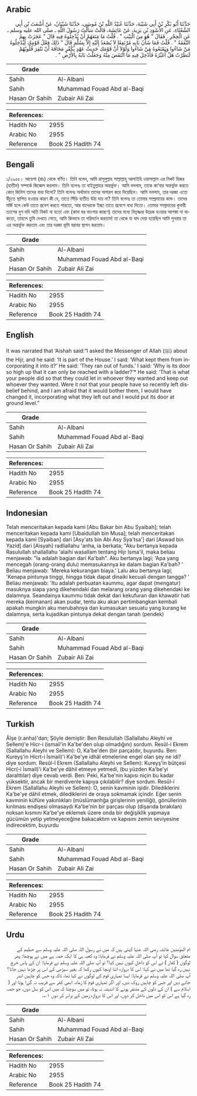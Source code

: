 ## Arabic


<div dir="rtl" lang="ar" style={{fontSize:'larger',backgroundColor:'#f8f9fa',padding:20}}>
حَدَّثَنَا أَبُو بَكْرِ بْنُ أَبِي شَيْبَةَ، حَدَّثَنَا عُبَيْدُ اللَّهِ بْنُ مُوسَى، حَدَّثَنَا شَيْبَانُ، عَنْ أَشْعَثَ بْنِ أَبِي الشَّعْثَاءِ، عَنِ الأَسْوَدِ بْنِ يَزِيدَ، عَنْ عَائِشَةَ، قَالَتْ سَأَلْتُ رَسُولَ اللَّهِ ـ صلى الله عليه وسلم ـ عَنِ الْحِجْرِ ‏.‏ فَقَالَ ‏"‏ هُوَ مِنَ الْبَيْتِ ‏"‏ ‏.‏ قُلْتُ مَا مَنَعَهُمْ أَنْ يُدْخِلُوهُ فِيهِ قَالَ ‏"‏ عَجَزَتْ بِهِمُ النَّفَقَةُ ‏"‏ ‏.‏ قُلْتُ فَمَا شَأْنُ بَابِهِ مُرْتَفِعًا لاَ يُصْعَدُ إِلَيْهِ إِلاَّ بِسُلَّمٍ قَالَ ‏"‏ ذَلِكَ فِعْلُ قَوْمِكِ لِيُدْخِلُوهُ مَنْ شَاءُوا وَيَمْنَعُوهُ مَنْ شَاءُوا وَلَوْلاَ أَنَّ قَوْمَكِ حَدِيثُ عَهْدٍ بِكُفْرٍ مَخَافَةَ أَنْ تَنْفِرَ قُلُوبُهُمْ لَنَظَرْتُ هَلْ أُغَيِّرُهُ فَأُدْخِلَ فِيهِ مَا انْتَقَصَ مِنْهُ وَجَعَلْتُ بَابَهُ بِالأَرْضِ ‏"‏ ‏.‏
</div>
<div style={{backgroundColor:'#f8f9fa',padding:20, marginBottom: 10}}><table> <thead> <tr> <th>Grade</th> <th></th> </tr> </thead> <tbody> <tr><td>Sahih</td><td>Al-Albani</td></tr><tr><td>Sahih</td><td>Muhammad Fouad Abd al-Baqi</td></tr><tr><td>Hasan Or Sahih</td><td>Zubair Ali Zai</td></tr></tbody></table><table> <thead> <tr> <th>References:</th> <th></th> </tr> </thead> <tbody><tr><td>Hadith No</td><td>2955</td></tr><tr><td>Arabic No</td><td>2955</td></tr><tr><td>Reference</td><td>Book 25 Hadith 74</td></tr></tbody></table></div>

## Bengali


<div dir="ltr" lang="bn" style={{fontSize:'larger',backgroundColor:'#f8f9fa',padding:20}}>
১/২৯৫৫। আয়েশা (রাঃ) থেকে বর্ণিত। তিনি বলেন, আমি রাসূলুল্লাহ সাল্লাল্লাহু আলাইহি ওয়াসাল্লাম এর নিকট হিজর (হাতীম) সম্পর্কে জিজ্ঞেস করলাম। তিনি বলেনঃ তা বাইতুল্লাহর অন্তর্ভুক্ত। আমি বললাম, তাকে কা‘বার অন্তর্ভুক্ত করতে কোন্ জিনিস তাদের বাধা দিলো? তিনি বলেনঃ অর্থাভাব তাদের অপারগ করে দিয়েছিল। আমি বললাম, তার দরজা এতো উঁচুতে স্থাপিত হওয়ার কারণ কী যে, তাতে সিঁড়ি ব্যতীত উঠা যায় না? তিনি বলেনঃ তা তোমার সম্প্রদায়ের কান্ড। তাদের মর্জি হলে কেউ তাতে প্রবেশ করতে পারতো, আর যাদেরকে ইচ্ছা তাতে প্রবেশে বাধা দিতো। তোমার সম্প্রদায়ের কুফরী ত্যাগের যুগ যদি অতি নিকট না হতো এবং (কাবা ঘর ভাংগার কারণে) তাদের মধ্যে বিতৃষ্ণার উদ্রেক হওয়ার আশঙ্কা না থাকতো, তাহলে তুমি দেখতে পেতে, আমি কিভাবে তা পরিবর্তন করতাম! তা থেকে যা বাদ দেয়া হয়েছিল আমি পুনরায় তা এর অন্তর্ভুক্ত করতাম এবং তার দরজা ভূমি বরাবর স্থাপন করতাম।
</div>
<div style={{backgroundColor:'#f8f9fa',padding:20, marginBottom: 10}}><table> <thead> <tr> <th>Grade</th> <th></th> </tr> </thead> <tbody> <tr><td>Sahih</td><td>Al-Albani</td></tr><tr><td>Sahih</td><td>Muhammad Fouad Abd al-Baqi</td></tr><tr><td>Hasan Or Sahih</td><td>Zubair Ali Zai</td></tr></tbody></table><table> <thead> <tr> <th>References:</th> <th></th> </tr> </thead> <tbody><tr><td>Hadith No</td><td>2955</td></tr><tr><td>Arabic No</td><td>2955</td></tr><tr><td>Reference</td><td>Book 25 Hadith 74</td></tr></tbody></table></div>

## English


<div dir="ltr" lang="en" style={{fontSize:'larger',backgroundColor:'#f8f9fa',padding:20}}>
It was narrated that ‘Aishah said:“I asked the Messenger of Allah (ﷺ) about the Hijr, and he said: ‘It is part of the House.’ I said: ‘What kept them from incorporating it into it?’ He said: ‘They ran out of funds.’ I said: ‘Why is its door so high up that it can only be reached with a ladder?’* He said: ‘That is what your people did so that they could let in whoever they wanted and keep out whoever they wanted. Were it not that your people have so recently left disbelief behind, and I am afraid that it would bother them, I would have changed it, incorporating what they left out and I would put its door at ground level.”
</div>
<div style={{backgroundColor:'#f8f9fa',padding:20, marginBottom: 10}}><table> <thead> <tr> <th>Grade</th> <th></th> </tr> </thead> <tbody> <tr><td>Sahih</td><td>Al-Albani</td></tr><tr><td>Sahih</td><td>Muhammad Fouad Abd al-Baqi</td></tr><tr><td>Hasan Or Sahih</td><td>Zubair Ali Zai</td></tr></tbody></table><table> <thead> <tr> <th>References:</th> <th></th> </tr> </thead> <tbody><tr><td>Hadith No</td><td>2955</td></tr><tr><td>Arabic No</td><td>2955</td></tr><tr><td>Reference</td><td>Book 25 Hadith 74</td></tr></tbody></table></div>

## Indonesian


<div dir="ltr" lang="id" style={{fontSize:'larger',backgroundColor:'#f8f9fa',padding:20}}>
Telah menceritakan kepada kami [Abu Bakar bin Abu Syaibah]; telah menceritakan kepada kami [Ubaidullah bin Musa]; telah menceritakan kepada kami [Syaiban] dari [Asy'ats bin Abi Asy Sya'tsa'] dari [Aswad bin Yazid] dari [Aisyah] radliallahu 'anha, ia berkata; "Aku bertanya kepada Rasulullah shallallahu 'alaihi wasallam tentang Hijr Isma'il, maka beliau menjawab: "Ia adalah bagian dari Ka'bah". Aku bertanya lagi; 'Apa yang mencegah (orang-orang dulu) memasukannya ke dalam bagian Ka'bah? ' Beliau menjawab: 'Mereka kekurangan biaya.' Lalu aku bertanya lagi; 'Kenapa pintunya tinggi, hingga tidak dapat dinaiki kecuali dengan tangga? ' Beliau menjawab: 'Itu adalah perbuatan kaummu, agar dapat (mengatur) masuknya siapa yang dikehendaki dan melarang orang yang dikehendaki ke dalamnya. Seandainya kaummu tidak dekat dari kekufuran dan khawatir hati mereka (keimanan) akan pudar, tentu aku akan pertimbangkan kembali apakah mungkin aku merubahnya dan kumasukan sesuatu yang kurang ke dalamnya, serta kujadikan pintunya dekat dengan tanah (pendek)
</div>
<div style={{backgroundColor:'#f8f9fa',padding:20, marginBottom: 10}}><table> <thead> <tr> <th>Grade</th> <th></th> </tr> </thead> <tbody> <tr><td>Sahih</td><td>Al-Albani</td></tr><tr><td>Sahih</td><td>Muhammad Fouad Abd al-Baqi</td></tr><tr><td>Hasan Or Sahih</td><td>Zubair Ali Zai</td></tr></tbody></table><table> <thead> <tr> <th>References:</th> <th></th> </tr> </thead> <tbody><tr><td>Hadith No</td><td>2955</td></tr><tr><td>Arabic No</td><td>2955</td></tr><tr><td>Reference</td><td>Book 25 Hadith 74</td></tr></tbody></table></div>

## Turkish


<div dir="ltr" lang="tr" style={{fontSize:'larger',backgroundColor:'#f8f9fa',padding:20}}>
Âîşe (r.anha)'dan; Şöyle demiştir: Ben Resulullah (Sallallahu Aleyhi ve Sellem)'e Hicr-i (ismail'in Ka'be'den olup olmadığını) sordum. Resûl-i Ekrem (Sallallahu Aleyhi ve Sellem): O, Ka'be'den (bir parça)dır, buyurdu. Ben: Kureyş'in Hicrt-i İsmail)'i Ka'be'ye idhâl etmelerine engel olan şey ne idi? diye sordum. Resûl-î Ekrem (Sallallahu Aleyhi ve Sellem): Kureyş'in bütçesi Hicr(-i İsmail)'i Ka'be'ye dâhil etmeye yetmedi, (bu yüzden Ka'be'yi daralttılar) diye cevab verdi. Ben: Peki, Ka'be'nin kapısı niçin bu kadar yüksektir, ancak bir merdivenle kapıya çıkılabilir? diye sordum. Resûl-i Ekrem (Sallallahu Aleyhi ve Sellem): O, senin kavminin işidir. Dilediklerini Ka'be'ye dâhil etmek, dilediklerini de oraya sokmamak içindir. Eğer senin kavminin küfüre yakınlıkları (müslümanhğa girişlerinin yeniliği), gönüllerinin kırılması endişesi olmasaydı Ka'be'nin bir parçası olup (dişarıda bırakılan) noksan kısmını Ka'be'ye eklemek üzere onda bir değişiklik yapmaya gücümün yetip yetmeyeceğine bakacaktım ve kapısını zemin seviyesine indirecektim, buyurdu
</div>
<div style={{backgroundColor:'#f8f9fa',padding:20, marginBottom: 10}}><table> <thead> <tr> <th>Grade</th> <th></th> </tr> </thead> <tbody> <tr><td>Sahih</td><td>Al-Albani</td></tr><tr><td>Sahih</td><td>Muhammad Fouad Abd al-Baqi</td></tr><tr><td>Hasan Or Sahih</td><td>Zubair Ali Zai</td></tr></tbody></table><table> <thead> <tr> <th>References:</th> <th></th> </tr> </thead> <tbody><tr><td>Hadith No</td><td>2955</td></tr><tr><td>Arabic No</td><td>2955</td></tr><tr><td>Reference</td><td>Book 25 Hadith 74</td></tr></tbody></table></div>

## Urdu


<div dir="rtl" lang="ur" style={{fontSize:'larger',backgroundColor:'#f8f9fa',padding:20}}>
ام المؤمنین عائشہ رضی اللہ عنہا کہتی ہیں کہ میں نے رسول اللہ صلی اللہ علیہ وسلم سے حطیم کے متعلق سوال کیا تو آپ صلی اللہ علیہ وسلم نے فرمایا: وہ کعبہ ہی کا ایک حصہ ہے میں نے پوچھا: پھر لوگوں ( کفار ) نے اس کو داخل کیوں نہیں کیا؟ تو آپ صلی اللہ علیہ وسلم نے فرمایا: ان کے پاس خرچ نہیں رہ گیا تھا میں نے کہا: اس کا دروازہ اتنا اونچا کیوں رکھا کہ بغیر سیڑھی کے اس پر چڑھا نہیں جاتا؟ آپ صلی اللہ علیہ وسلم نے فرمایا: ایسا تمہاری قوم کے لوگوں نے کیا تھا، تاکہ وہ جس کو چاہیں اندر جانے دیں اور جس کو چاہیں روک دیں، اور اگر تمہاری قوم کا زمانہ ابھی کفر سے قریب نہ گزرا ہوتا اور ( اسلام سے ) ان کے دلوں کے متنفر ہونے کا اندیشہ نہ ہوتا، تو میں سوچتا کہ میں اس کو بدل دوں، جو حصہ رہ گیا ہے اس کو اس میں داخل کر دوں، اور اس کا دروازہ زمین کے برابر کر دوں ۱؎۔
</div>
<div style={{backgroundColor:'#f8f9fa',padding:20, marginBottom: 10}}><table> <thead> <tr> <th>Grade</th> <th></th> </tr> </thead> <tbody> <tr><td>Sahih</td><td>Al-Albani</td></tr><tr><td>Sahih</td><td>Muhammad Fouad Abd al-Baqi</td></tr><tr><td>Hasan Or Sahih</td><td>Zubair Ali Zai</td></tr></tbody></table><table> <thead> <tr> <th>References:</th> <th></th> </tr> </thead> <tbody><tr><td>Hadith No</td><td>2955</td></tr><tr><td>Arabic No</td><td>2955</td></tr><tr><td>Reference</td><td>Book 25 Hadith 74</td></tr></tbody></table></div>